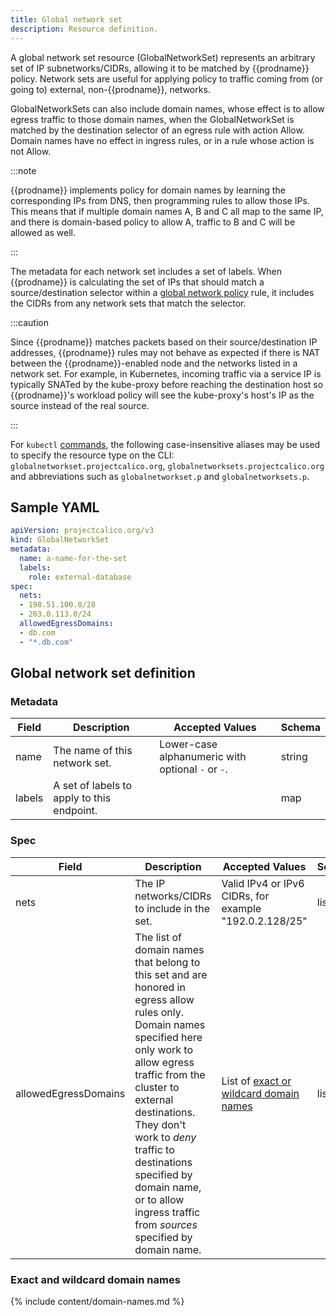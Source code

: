 ```yaml
---
title: Global network set
description: Resource definition. 
---
```


A global network set resource (GlobalNetworkSet) represents an arbitrary set of IP subnetworks/CIDRs,
allowing it to be matched by {{prodname}} policy.  Network sets are useful for applying policy to traffic
coming from (or going to) external, non-{{prodname}}, networks.

GlobalNetworkSets can also include domain names, whose effect is to allow egress traffic to those
domain names, when the GlobalNetworkSet is matched by the destination selector of an egress rule
with action Allow. Domain names have no effect in ingress rules, or in a rule whose action is not
Allow.

:::note

{{prodname}} implements policy for domain names by learning the
corresponding IPs from DNS, then programming rules to allow those IPs.  This means that
if multiple domain names A, B and C all map to the same IP, and there is domain-based
policy to allow A, traffic to B and C will be allowed as well.

:::

The metadata for each network set includes a set of labels.  When {{prodname}} is calculating the set of
IPs that should match a source/destination selector within a
[global network policy](globalnetworkpolicy.mdx) rule, it includes
the CIDRs from any network sets that match the selector.

:::caution

Since {{prodname}} matches packets based on their source/destination IP addresses,
{{prodname}} rules may not behave as expected if there is NAT between the {{prodname}}-enabled node and the
networks listed in a network set.  For example, in Kubernetes, incoming traffic via a service IP is
typically SNATed by the kube-proxy before reaching the destination host so {{prodname}}'s workload
policy will see the kube-proxy's host's IP as the source instead of the real source.

:::

For `kubectl` [commands](https://kubernetes.io/docs/reference/kubectl/overview/), the following case-insensitive aliases
may be used to specify the resource type on the CLI:
`globalnetworkset.projectcalico.org`, `globalnetworksets.projectcalico.org` and abbreviations such as
`globalnetworkset.p` and `globalnetworksets.p`.

## Sample YAML

```yaml
apiVersion: projectcalico.org/v3
kind: GlobalNetworkSet
metadata:
  name: a-name-for-the-set
  labels:
    role: external-database
spec:
  nets:
  - 198.51.100.0/28
  - 203.0.113.0/24
  allowedEgressDomains:
  - db.com
  - "*.db.com"
```

## Global network set definition

### Metadata

| Field       | Description                                | Accepted Values                                     | Schema  |
|-------------|--------------------------------------------|-----------------------------------------------------|---------|
| name        | The name of this network set.              | Lower-case alphanumeric with optional `-` or `-`.   | string  |
| labels      | A set of labels to apply to this endpoint. |                                                     | map     |

### Spec

| Field       | Description                                  | Accepted Values                                         | Schema | Default    |
|-------------|----------------------------------------------|---------------------------------------------------------|--------|------------|
| nets        | The IP networks/CIDRs to include in the set. | Valid IPv4 or IPv6 CIDRs, for example "192.0.2.128/25"  | list   |            |
| allowedEgressDomains | The list of domain names that belong to this set and are honored in egress allow rules only.  Domain names specified here only work to allow egress traffic from the cluster to external destinations.  They don't work to _deny_ traffic to destinations specified by domain name, or to allow ingress traffic from _sources_ specified by domain name. | List of [exact or wildcard domain names](#exact-and-wildcard-domain-names) | list   |            |

### Exact and wildcard domain names

{% include content/domain-names.md %}
